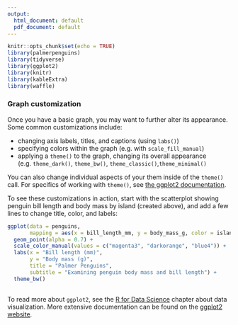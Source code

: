 ```yaml
---
output:
  html_document: default
  pdf_document: default
---
```


```r
knitr::opts_chunk$set(echo = TRUE)
library(palmerpenguins)
library(tidyverse)
library(ggplot2)
library(knitr)
library(kableExtra)
library(waffle)
```

### Graph customization 

Once you have a basic graph, you may want to further alter its appearance. Some common customizations include:

- changing axis labels, titles, and captions (using `labs()`)
- specifying colors within the graph (e.g. with `scale_fill_manual`)
- applying a `theme()` to the graph, changing its overall appearance (e.g. `theme_dark()`, `theme_bw()`, `theme_classic()`,`theme_minimal()`
  
You can also change individual aspects of your them inside of the `theme()` call. For specifics of working with `theme()`, see [the ggplot2 documentation](https://ggplot2.tidyverse.org/reference/theme.html).

To see these customizations in action, start with the scatterplot showing penguin bill length and body mass by island (created above), and add a few lines to change title, color, and labels:

```r
ggplot(data = penguins, 
       mapping = aes(x = bill_length_mm, y = body_mass_g, color = island)) +
  geom_point(alpha = 0.7) +
  scale_color_manual(values = c("magenta3", "darkorange", "blue4")) +
  labs(x = "Bill length (mm)",
       y = "Body mass (g)",
       title = "Palmer Penguins",
       subtitle = "Examining penguin body mass and bill length") + 
  theme_bw()
  
```

To read more about `ggplot2`, see the [R for Data Science](https://r4ds.had.co.nz/data-visualisation.html) chapter about data visualization. More extensive documentation can be found on the [ggplot2 website](https://ggplot2.tidyverse.org/).